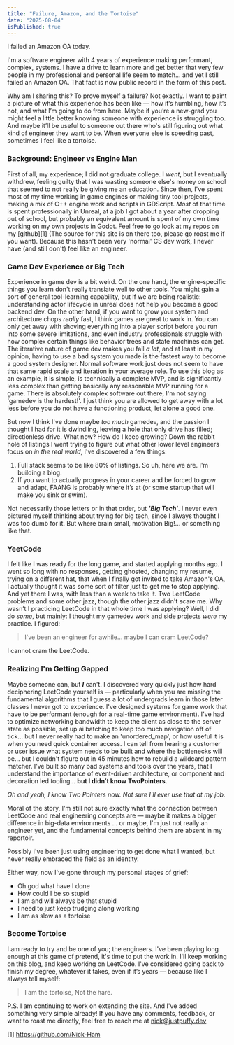 ```yaml
---
title: "Failure, Amazon, and the Tortoise"
date: "2025-08-04"
isPublished: true
---
```


I failed an Amazon OA today.

I'm a software engineer with 4 years of experience making performant, complex, systems. I have a drive to learn more and get better that very few people in my professional and personal life seem to match... and yet I still failed an Amazon OA. That fact is now public record in the form of this post.

Why am I sharing this? To prove myself a failure? Not exactly. I want to paint a picture of what this experience has been like — how it’s humbling, how it’s not, and what I’m going to do from here. Maybe if you’re a new-grad you might feel a little better knowing someone with experience is struggling too. And maybe it’ll be useful to someone out there who's still figuring out what kind of engineer they want to be. When everyone else is speeding past, sometimes I feel like a tortoise.

### Background: Engineer vs Engine Man

First of all, my experience; I did not graduate college. I *went*, but I eventually withdrew, feeling guilty that I was wasting someone else's money on school that seemed to not really be giving me an education. Since then, I've spent most of my time working in game engines or making tiny tool projects, making a mix of C++ engine work and scripts in GDScript. *Most* of that time is spent professionally in Unreal, at a job I got about a year after dropping out of school, but probably an equivalent amount is spent of my own time working on my own projects in Godot. Feel free to go look at my repos on my [github][1] (The source for this site is on there too, please go roast me if you want). Because this hasn't been very 'normal' CS dev work, I never have (and still don't) feel like an engineer.

### Game Dev Experience or Big Tech

Experience in game dev is a bit weird. On the one hand, the engine-specific things you learn don't really translate well to other tools. You might gain a sort of general tool-learning capability, but if we are being realistic: understanding actor lifecycle in unreal does not help you become a good backend dev. On the other hand, if you want to grow your system and architecture chops *really* fast, I think games are great to work in. You can only get away with shoving everything into a player script before you run into some severe limitations, and even industry professionals struggle with how complex certain things like behavior trees and state machines can get. The iterative nature of game dev makes you fail *a lot*, and at least in my opinion, having to use a bad system you made is the fastest way to become a good system designer. Normal software work just does not seem to have that same rapid scale and iteration in your average role. To use this blog as an example, it is simple, is technically a complete MVP, and is significantly less complex than getting basically any reasonable MVP running for a game. There is absolutely complex software out there, I'm not saying 'gamedev is the hardest!'. I just think you are allowed to get away with a lot less before you do not have a functioning product, let alone a good one.

But now I think I've done maybe *too much* gamedev, and the passion I thought I had for it is dwindling, leaving a hole that only drive has filled; directionless drive. What now? How do I keep growing? Down the rabbit hole of listings I went trying to figure out what other lower level engineers focus on *in the real world*, I've discovered a few things:

1. Full stack seems to be like 80% of listings. So uh, here we are. I'm building a blog.
2. If you want to actually progress in your career and be forced to grow and adapt, FAANG is probably where it’s at (or some startup that will make you sink or swim).

Not necessarily those letters or in that order, but ***'Big Tech'***. I never even pictured myself thinking about trying for big tech, since I always thought I was too dumb for it. But where brain small, motivation Big!... or something like that.

### YeetCode

I felt like I was ready for the long game, and started applying months ago. I went so long with no responses, getting ghosted, changing my resume, trying on a different hat, that when I finally got invited to take Amazon's OA, I actually thought it was some sort of filter just to get me to stop applying. And yet there I was, with less than a week to take it. Two LeetCode problems and some other jazz, though the other jazz didn't scare me. Why wasn’t I practicing LeetCode in that whole time I was applying? Well, I did do *some*, but mainly: I thought my gamedev work and side projects *were* my practice. I figured:

> I've been an engineer for awhile... maybe I can cram LeetCode?

I cannot cram the LeetCode.

### Realizing I'm Getting Gapped

Maybe someone can, but ***I*** can't. I discovered very quickly just how hard deciphering LeetCode yourself is — particularly when you are missing the fundamental algorithms that I guess a lot of undergrads learn in those later classes I never got to experience. I've designed systems for game work that have to be performant (enough for a real-time game environment). I've had to optimize networking bandwidth to keep the client as close to the server state as possible, set up ai batching to keep too much navigation off of tick... but I never really had to make an 'unordered_map', or how useful it is when you need quick container access. I can tell from hearing a customer or user issue what system needs to be built and where the bottlenecks will be... but I couldn't figure out in 45 minutes how to rebuild a wildcard pattern matcher. I’ve built so many bad systems and tools over the years, that I understand the importance of event-driven architecture, or component and decoration led tooling... **but I didn’t know TwoPointers**.

*Oh and yeah, I know Two Pointers now. Not sure I'll ever use that at my job.*

Moral of the story, I'm still not sure exactly what the connection between LeetCode and real engineering concepts are — maybe it makes a bigger difference in big-data environments ... or maybe, I'm just not really an engineer yet, and the fundamental concepts behind them are absent in my reportoir.

Possibly I've been just using engineering to get done what I wanted, but never really embraced the field as an identity.

Either way, now I've gone through my personal stages of grief:

- Oh god what have I done
- How could I be so stupid
- I am and will always be that stupid
- I need to just keep trudging along working
- I am as slow as a tortoise

### Become Tortoise

I am ready to try and be one of you; the engineers. I've been playing long enough at this game of pretend, it's time to put the work in. I'll keep working on this blog, and keep working on LeetCode. I've considered going back to finish my degree, whatever it takes, even if it’s years — because like I always tell myself:

> I am the tortoise,
> Not the hare.

P.S. I am continuing to work on extending the site. And I've added something very simple already! If you have any comments, feedback, or want to roast me directly, feel free to reach me at [nick@justpuffy.dev](mailto:nick@justpuffy.dev)

[1]  https://github.com/Nick-Ham
